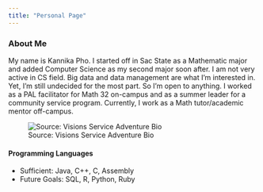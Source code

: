 ---
title: "Personal Page"
---
      





### About Me

My name is Kannika Pho. I started off in Sac State as a Mathematic major and added Computer Science as my second major soon after. I am not very active in CS field. Big data and data management are what I'm interested in. Yet, I'm still undecided for the most part. So I'm open to anything. I worked as a PAL facilitator for Math 32 on-campus and as a summer leader for a community service program. Currently, I work as a Math tutor/academic mentor off-campus.


![Source: Visions Service Adventure Bio](https://42asrn25bszn156r5w1wuzfq-wpengine.netdna-ssl.com/wp-content/uploads/2018/03/About-Us-Staff_Kannika-Pho-2.jpg)

#### Programming Languages

- Sufficient: Java, C++, C, Assembly
- Future Goals: SQL, R, Python, Ruby

